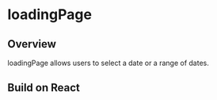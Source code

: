 
# loadingPage


## Overview

loadingPage allows users to select a date or a range of dates.

<Canvas of={loadingPageStories.Properties}></Canvas>

<Meta isTemplate />

## Build on React

<Source of={loadingPageStories.FrameworkReact} />